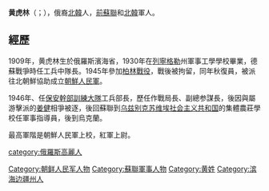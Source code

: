 {{unreferenced|time=2015-11-18T01:53:50+00:00}}
'''黄虎林'''（{{lang-ko|황호림}}；{{bd|1909年||1978年}}），俄裔[[北韓|北韓]]人，[[前蘇聯|前蘇聯]]和[[北韓|北韓]]軍人。

==經歷==
1909年，黄虎林生於俄羅斯濱海省，1930年在[[列寧格勒|列寧格勒]]州軍事工學學校畢業，德蘇戰爭時任工兵中隊長。1945年參加[[柏林戰役|柏林戰役]]，戰後被拘留，同年秋復員，被派往北朝鮮協助成立[[朝鮮人民軍|朝鮮人民軍]]。

1946年、任[[保安幹部訓練大隊|保安幹部訓練大隊]]工兵部長，歷任作戰局長、副總参謀長，後因與屬游擊派的[[姜健|姜健]]相爭被逐，後回蘇聯到[[乌兹别克苏维埃社会主义共和国|乌兹别克苏维埃社会主义共和国]]的集體農莊學校任軍事指導員，後到烏克蘭。

最高軍階是朝鮮人民軍上校，紅軍上尉。

[[category:俄羅斯高麗人|category:俄羅斯高麗人]]
[[Category:朝鲜人民军人物|Category:朝鲜人民军人物]]
[[Category:蘇聯軍事人物|Category:蘇聯軍事人物]]
[[Category:黄姓|Category:黄姓]]
[[Category:滨海边疆州人|Category:滨海边疆州人]]
